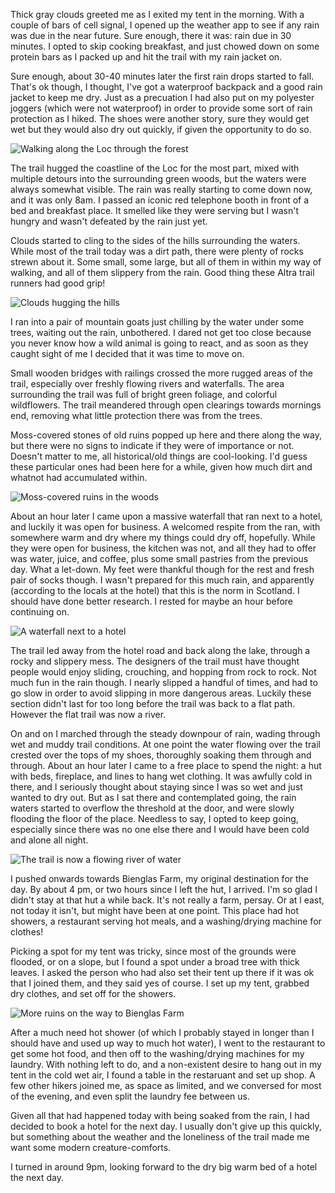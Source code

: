 Thick gray clouds greeted me as I exited my tent in the morning. With a couple of
bars of cell signal, I opened up the weather app to see if any rain was due in
the near future. Sure enough, there it was: rain due in 30 minutes. I opted to
skip cooking breakfast, and just chowed down on some protein bars as I packed
up and hit the trail with my rain jacket on.

<Stats
  gain="2926"
  garmin="8811360052"
  loss="2880"
  miles="17.4"
  steps="40141"
/>

Sure enough, about 30-40 minutes later the first rain drops started to fall.
That's ok though, I thought, I've got a waterproof backpack and a good rain
jacket to keep me dry. Just as a precuation I had also put on my polyester
joggers (which were not waterproof) in order to provide some sort of rain
protection as I hiked. The shoes were another story, sure they would get wet but
they would also dry out quickly, if given the opportunity to do so.

![Walking along the Loc through the forest](2022/05/07/51d57cdf-eb89-4bca-a15e-8d7c18b9f430.jpeg,2022/05/07/2861bb4d-5c37-4ae1-a123-a0cd06121439.jpeg)

The trail hugged the coastline of the Loc for the most part, mixed with multiple
detours into the surrounding green woods, but the waters were always somewhat
visible. The rain was really starting to come down now, and it was only 8am. I
passed an iconic red telephone booth in front of a bed and breakfast place. It
smelled like they were serving but I wasn't hungry and wasn't defeated by
the rain just yet.

Clouds started to cling to the sides of the hills surrounding the waters. While
most of the trail today was a dirt path, there were plenty of rocks strewn about
it. Some small, some large, but all of them in within my way of walking, and
all of them slippery from the rain. Good thing these Altra trail runners had
good grip!

![Clouds hugging the hills](2022/05/07/e6f938df-642c-4e4f-987e-2db41c13f82b.jpeg)

I ran into a pair of mountain goats just chilling by the water under some trees,
waiting out the rain, unbothered. I dared not get too close because you never
know how a wild animal is going to react, and as soon as they caught sight of me
I decided that it was time to move on.

Small wooden bridges with railings crossed the more rugged areas of the trail,
especially over freshly flowing rivers and waterfalls. The area surrounding the
trail was full of bright green foliage, and colorful wildflowers. The trail
meandered through open clearings towards mornings end, removing what little
protection there was from the trees.

Moss-covered stones of old ruins popped up here and there along the way, but
there were no signs to indicate if they were of importance or not. Doesn't
matter to me, all historical/old things are cool-looking. I'd guess these
particular ones had been here for a while, given how much dirt and whatnot had
accumulated within.

![Moss-covered ruins in the woods](2022/05/07/0cac726b-6a6e-43a3-a635-ceeaa430c6c1.jpeg,2022/05/07/4b535fa7-a859-4e02-ba6d-bbb6b08e2165.jpeg)

About an hour later I came upon a massive waterfall that ran next to a hotel,
and luckily it was open for business. A welcomed respite from the ran, with
somewhere warm and dry where my things could dry off, hopefully. While they
were open for business, the kitchen was not, and all they had to offer was
water, juice, and coffee, plus some small pastries from the previous day. What
a let-down. My feet were thankful though for the rest and fresh pair of socks
though. I wasn't prepared for this much rain, and apparently (according to the
locals at the hotel) that this is the norm in Scotland. I should have done
better research. I rested for maybe an hour before continuing on.

![A waterfall next to a hotel](2022/05/07/bff4610e-7f47-43d7-b46d-364be88255b9.jpeg)

The trail led away from the hotel road and back along the lake, through a
rocky and slippery mess. The designers of the trail must have thought people
would enjoy sliding, crouching, and hopping from rock to rock. Not much fun in
the rain though. I nearly slipped a handful of times, and had to go slow in
order to avoid slipping in more dangerous areas. Luckily these section didn't
last for too long before the trail was back to a flat path. However the flat
trail was now a river.

On and on I marched through the steady downpour of rain, wading through wet
and muddy trail conditions. At one point the water flowing over the trail
crested over the tops of my shoes, thoroughly soaking them through and through.
About an hour later I came to a free place to spend the night: a hut with beds,
fireplace, and lines to hang wet clothing. It was awfully cold in there, and I
seriously thought about staying since I was so wet and just wanted to dry out.
But as I sat there and contemplated going, the rain waters started to overflow
the threshold at the door, and were slowly flooding the floor of the place.
Needless to say, I opted to keep going, especially since there was no one else
there and I would have been cold and alone all night.

![The trail is now a flowing river of water](2022/05/07/11422900-91dd-4ad7-bfda-2bc149a6afd5.jpeg,2022/05/07/10064fcd-cbb6-47c2-8308-233a4a2f4819.jpeg)

I pushed onwards towards Bienglas Farm, my original destination for the day.
By about 4 pm, or two hours since I left the hut, I arrived. I'm so glad I
didn't stay at that hut a while back. It's not really a farm, persay. Or at l
east, not today it isn't, but might have been at one point. This place had hot
showers, a restaurant serving hot meals, and a washing/drying machine for clothes!

Picking a spot for my tent was tricky, since most of the grounds were flooded,
or on a slope, but I found a spot under a broad tree with thick leaves. I asked
the person who had also set their tent up there if it was ok that I joined them,
and they said yes of course. I set up my tent, grabbed dry clothes,
and set off for the showers.

![More ruins on the way to Bienglas Farm](2022/05/07/a36884fb-7004-4881-9e00-16982c01c2e8.jpeg)

After a much need hot shower (of which I probably stayed in longer than I should
have and used up way to much hot water), I went to the restaurant to get some
hot food, and then off to the washing/drying machines for my laundry. With
nothing left to do, and a non-existent desire to hang out in my tent in the
cold wet air, I found a table in the restaruant and set up shop. A few other
hikers joined me, as space as limited, and we conversed for most of the
evening, and even split the laundry fee between us.

Given all that had happened today with being soaked from the rain, I had decided
to book a hotel for the next day. I usually don't give up this quickly, but
something about the weather and the loneliness of the trail made me want some
modern creature-comforts.

I turned in around 9pm, looking forward to the dry big warm bed of a hotel the
next day.
